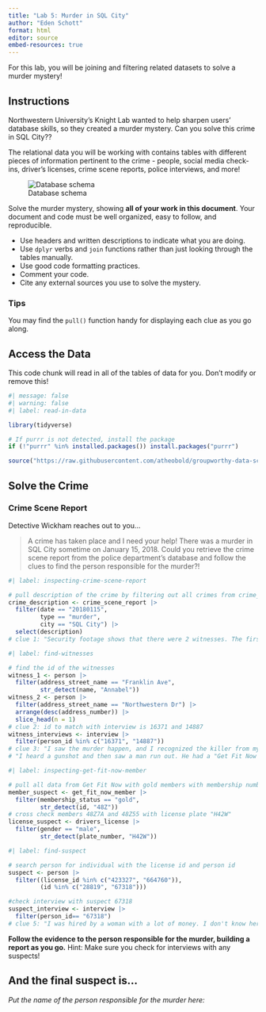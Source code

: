 ```yaml
---
title: "Lab 5: Murder in SQL City"
author: "Eden Schott"
format: html
editor: source
embed-resources: true
---
```


For this lab, you will be joining and filtering related datasets to solve a murder mystery!

## Instructions

Northwestern University's Knight Lab wanted to help sharpen users' database skills, so they created a murder mystery. Can you solve this crime in SQL City??

The relational data you will be working with contains tables with different pieces of information pertinent to the crime - people, social media check-ins, driver's licenses, crime scene reports, police interviews, and more!

![Database schema](https://mystery.knightlab.com/schema.png)

Solve the murder mystery, showing **all of your work in this document**. Your document and code must be well organized, easy to follow, and reproducible.

+ Use headers and written descriptions to indicate what you are doing.
+ Use `dplyr` verbs and `join` functions rather than just looking through the tables manually.
+ Use good code formatting practices.
+ Comment your code.
+ Cite any external sources you use to solve the mystery.

### Tips 

You may find the `pull()` function handy for displaying each clue as you go along.


## Access the Data

This code chunk will read in all of the tables of data for you. Don't modify or remove this!

```r
#| message: false
#| warning: false
#| label: read-in-data

library(tidyverse)

# If purrr is not detected, install the package
if (!"purrr" %in% installed.packages()) install.packages("purrr")

source("https://raw.githubusercontent.com/atheobold/groupworthy-data-science/main/labs/instructions/lab-5-setup.R")
```

## Solve the Crime

### Crime Scene Report

Detective Wickham reaches out to you...

> A crime has taken place and I need your help! There was a murder in SQL City sometime on January 15, 2018. Could you retrieve the crime scene report from the police department’s database and follow the clues to find the person responsible for the murder?!

```r
#| label: inspecting-crime-scene-report

# pull description of the crime by filtering out all crimes from crime_scene_report that aren't murders occurring on the date and in SQL City
crime_description <- crime_scene_report |>
  filter(date == "20180115", 
         type == "murder", 
         city == "SQL City") |>
  select(description)
# clue 1: "Security footage shows that there were 2 witnesses. The first witness lives at the last house on "Northwestern Dr". The second witness, named Annabel, lives somewhere on "Franklin Ave"."

```

```r
#| label: find-witnesses

# find the id of the witnesses
witness_1 <- person |>
  filter(address_street_name == "Franklin Ave", 
         str_detect(name, "Annabel"))
witness_2 <- person |>
  filter(address_street_name == "Northwestern Dr") |> 
  arrange(desc(address_number)) |>
  slice_head(n = 1)
# clue 2: id to match with interview is 16371 and 14887
witness_interviews <- interview |>
  filter(person_id %in% c("16371", "14887"))
# clue 3: "I saw the murder happen, and I recognized the killer from my gym when I was working out last week on January the 9th."
# "I heard a gunshot and then saw a man run out. He had a "Get Fit Now Gym" bag. The membership number on the bag started with "48Z". Only gold members have those bags. The man got into a car with a plate that included "H42W"."

```

```r
#| label: inspecting-get-fit-now-member

# pull all data from Get Fit Now with gold members with membership number starting with "48Z"
member_suspect <- get_fit_now_member |>
  filter(membership_status == "gold", 
         str_detect(id, "48Z"))
# cross check members 48Z7A and 48Z55 with license plate "H42W"
license_suspect <- drivers_license |>
  filter(gender == "male", 
         str_detect(plate_number, "H42W"))

```

```r
#| label: find-suspect

# search person for individual with the license id and person id 
suspect <- person |>
  filter((license_id %in% c("423327", "664760")),
         (id %in% c("28819", "67318")))

#check interview with suspect 67318
suspect_interview <- interview |>
  filter(person_id== "67318")
# clue 5: "I was hired by a woman with a lot of money. I don't know her name but I know she's around 5'5" (65") or 5'7" (67"). She has red hair and she drives a Tesla Model S. I know that she attended the SQL Symphony Concert 3 times in December 2017."
```


**Follow the evidence to the person responsible for the murder, building a report as you go.**
Hint: Make sure you check for interviews with any suspects!


## And the final suspect is...

*Put the name of the person responsible for the murder here:*
